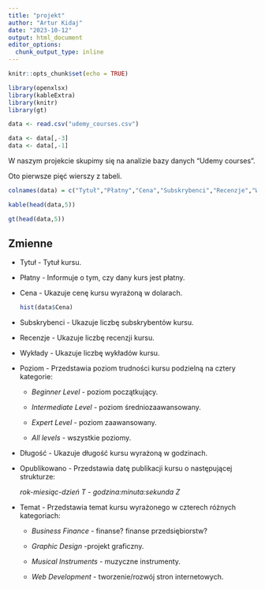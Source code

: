 ```yaml
---
title: "projekt"
author: "Artur Kidaj"
date: "2023-10-12"
output: html_document
editor_options: 
  chunk_output_type: inline
---
```


```r
knitr::opts_chunk$set(echo = TRUE)
```

```r
library(openxlsx)
library(kableExtra)
library(knitr)
library(gt)
```

```r
data <- read.csv("udemy_courses.csv")

data <- data[,-3]
data <- data[,-1]
```

W naszym projekcie skupimy się na analizie bazy danych "Udemy courses".

Oto pierwsze pięć wierszy z tabeli.

```r
colnames(data) = c("Tytuł","Płatny","Cena","Subskrybenci","Recenzje","Wykłady","Poziom","Długość","Opublikowano","Temat")

kable(head(data,5))

gt(head(data,5))
```

## Zmienne

-   Tytuł - Tytuł kursu.

-   Płatny - Informuje o tym, czy dany kurs jest płatny.

-   Cena - Ukazuje cenę kursu wyrażoną w dolarach.

    ```r
    hist(data$Cena)
    ```

-   Subskrybenci - Ukazuje liczbę subskrybentów kursu.

-   Recenzje - Ukazuje liczbę recenzji kursu.

-   Wykłady - Ukazuje liczbę wykładów kursu.

-   Poziom - Przedstawia poziom trudności kursu podzielną na cztery kategorie:

    -   *Beginner Level* - poziom początkujący.

    -   *Intermediate Level* - poziom średniozaawansowany.

    -   *Expert Level* - poziom zaawansowany.

    -   *All levels* - wszystkie poziomy.

-   Długość - Ukazuje długość kursu wyrażoną w godzinach.

-   Opublikowano - Przedstawia datę publikacji kursu o następującej strukturze:

    *rok-miesiąc-dzień T - godzina:minuta:sekunda Z*

-   Temat - Przedstawia temat kursu wyrażonego w czterech różnych kategoriach:

    -   *Business Finance* - finanse? finanse przedsiębiorstw?

    -   *Graphic Design* -projekt graficzny.

    -   *Musical Instruments* - muzyczne instrumenty.

    -   *Web Development* - tworzenie/rozwój stron internetowych.
